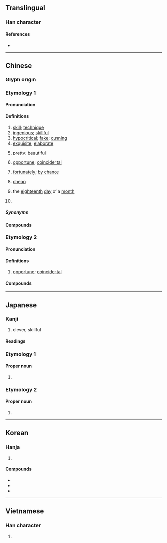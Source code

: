 {{character info}}
==Translingual==

===Han character===
{{Han char|rn=48|rad=工|as=02|sn=5|four=11127|canj=MMVS|ids=⿰工丂}}

====References====
* {{Han ref|kx=0325.090|dkj=08721|dj=0628.010|hdz=10412.010|uh=5DE7|ud=24039|bh=A5A9|bd=42409}}

----

==Chinese==

===Glyph origin===
{{Han etym}}
{{Han compound|工|丂|ls=psc|c1=s|c2=p}}

===Etymology 1===
{{zh-forms}}

====Pronunciation====
{{zh-pron
|m=qiǎo
|c=haau2
|c-t=kau2
|h=pfs=kháu/khiáu;gd=kau2
|md=kiēu
|mn=ml,jj,tw:khá/ml,jj,tw,sg:khiáu/kháu
|mn_note=khá - vernacular (“rare but exquisite; fake; cunning”); khiáu - vernacular (“ingenious; cunning; skillful; pretty”); kháu - literary
|mn-t=ka2/kiao2/kiou2
|mn-t_note=ka2 - vernacular; kiao2/kiou2 - literary (kiou5 - Chaozhou)
|w=2qiau
|mc=y
|oc=y
|ma=Zh-qiao.ogg
|cat=n,a,adv,pn
}}

====Definitions====
{{zh-hanzi}}

# [[skill]]; [[technique]]
# [[ingenious]]; [[skillful]]
# [[hypocritical]]; [[fake]]; [[cunning]]
# [[exquisite]]; [[elaborate]]
# {{lb|zh|Xiamen|Zhangzhou|_|Hokkien}} [[pretty]]; [[beautiful]]
# [[opportune]]; [[coincidental]]
#: {{zh-x|真是 太 巧 了！|What a coincidence!}}
# [[fortunately]]; [[by chance]]
# {{lb|zh|Hefei|_|Mandarin}} [[cheap]]
# {{zh-div|日}} {{lb|zh|telegraphy}} the [[eighteenth]] [[day]] of a [[month]]
# {{surname|zh}}

=====Synonyms=====
{{zh-dial|便宜}}
{{zh-dial|聰明}}

====Compounds====
{{zh-der|技巧|巧克力|使巧兒|巧發奇中|大巧若拙|巧辯|嘴尖舌巧|巧言善色|剛巧|恰巧|丟巧針|可巧|巧不可階|取巧|慧心巧手|巧手|嬝娜纖巧|巧佞|慧心巧思|不巧|乖巧|巧丸|巧說|心靈手巧|巧拙|巧工|巧言如簧|巧固球|巧夕|巧事|來得巧|巧計|乞巧|弄巧成拙|弄巧反拙|巧笑|因難見巧|巧遇|巧諛|巧語花言|巧話|巧詐|巧言舌辯|巧言令色|巧言|巧藝|巧若生成|巧舌|巧笑倩兮|巧立名目|巧當兒|巧果|巧曆|巧故|巧思|巧婦|巧奪天工|巧嘴|巧同造化|巧合|巧取豪奪|巧取|巧勁兒|巧偷豪奪|巧作|巧了|巧主兒|工巧|小巧|奇巧|小巧玲瓏|巧妙|巧言利口|天緣湊巧|偏巧|巧匠|奸巧|奇技淫巧|天緣巧合|巧宦|偷巧|因緣巧合|嘗巧|善巧便佞|巧言如流|堅巧|七巧板|佻巧|投機取巧|百巧千窮|甘言巧辭|正巧|新巧|碰巧|熟能生巧|窮妙極巧|機巧|窮工極巧|湊巧|百巧成窮|祈巧|深文巧劾|深文巧詆|機緣巧合|智巧|淫巧|機緣湊巧|舞文巧法|細巧|齊巧|纖巧|辭巧理拙|鬥巧|輕巧|花貓巧嘴|繆巧|綿密小巧|靈巧|鬥巧爭奇|趕巧|舞文巧詆|精巧|討巧|豪奪巧取|花言巧語|能工巧匠|無巧不成書}}

===Etymology 2===
{{zh-forms|alt=蹺,竅,橋,嘺,𫣹}}
{{rfe|zh}}

====Pronunciation====
{{zh-pron
|c=kiu2
|c-t=kiau2
|cat=a
}}

====Definitions====
{{zh-hanzi}}

# {{lb|zh|Cantonese}} [[opportune]]; [[coincidental]]

====Compounds====
{{zh-der|*巧妙|咁啱得咁巧|湊巧:cau3 kiu2}}

{{zh-cat|Elementary}}

----

==Japanese==

===Kanji===
{{ja-kanji|grade=c|rs=工02}}

# clever, skillful

====Readings====
{{ja-readings
|goon=きょう
|kanon=こう<かう
|kun=うま-い, たく-み, たく-む, さとい
}}

===Etymology 1===
{{ja-kanjitab|たく|o1=み|yomi=k}}

====Proper noun====
{{ja-pos|proper|たくみ}}

# {{given name|ja|male|sort=たくみ}}

===Etymology 2===
{{ja-kanjitab|こう|yomi=o}}

====Proper noun====
{{ja-pos|proper|こう|hhira=かう}}

# {{given name|ja|male|sort=こう}}

----

==Korean==

===Hanja===
{{ko-hanja|공교하다|공교할|교}}

# {{hanja form of|교|[[skillful]], [[ingenious]], [[clever]]}}

====Compounds====
* {{ko-l|교묘|[[ingenuity]], [[skill]], [[cleverness]]|巧妙}}
* {{ko-l|정교|[[elaborateness]], [[delicateness]], [[exquisiteness]]|精巧}}
* {{ko-l|기묘|[[technique]], [[technical]] [[ability]], [[finesse]], [[skill]]|技巧}}

----

==Vietnamese==

===Han character===
{{vi-readings|reading=xảo|rs=工02}}

# {{rfdef|vi|sort=工02}}